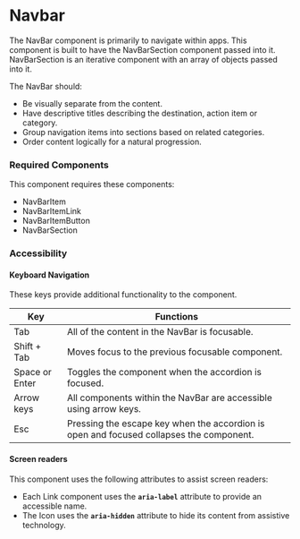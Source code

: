
<Meta title="Components/Navbar/Navbar" />

# Navbar

The NavBar component is primarily to navigate within apps.
This component is built to have the NavBarSection component passed into it. NavBarSection is an iterative component with an array of objects passed into it.

The NavBar should:
- Be visually separate from the content.
- Have descriptive titles describing the destination, action item or category.
- Group navigation items into sections based on related categories.
- Order content logically for a natural progression.

### Required Components

This component requires these components:
- NavBarItem
- NavBarItemLink
- NavBarItemButton
- NavBarSection

### Accessibility

#### Keyboard Navigation

These keys provide additional functionality to the component.

| Key | Functions |
| ---- | ---- |
| Tab | All of the content in the NavBar is focusable. |
| Shift + Tab | Moves focus to the previous focusable component. |
| Space or Enter | Toggles the component when the accordion is focused. |
| Arrow keys | All components within the NavBar are accessible using arrow keys. |
| Esc | Pressing the escape key when the accordion is open and focused collapses the component. |

#### Screen readers

This component uses the following attributes to assist screen readers:
- Each Link component uses the **`aria-label`** attribute to provide an accessible name.
- The Icon uses the **`aria-hidden`** attribute to hide its content from assistive technology.